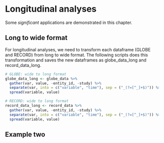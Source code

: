 # Longitudinal analyses {#longitudinal}

Some _significant_ applications are demonstrated in this chapter.

## Long to wide format
For longitudinal analyses, we need to transform each dataframe (GLOBE and RECORD) from long to wide format. The following scripts does this transformation and saves the new dataframes as globe_data_long and record_data_long.
```r
# GLOBE: wide to long format
globe_data_long <- globe_data %>%
  gather(var, value, -entity_id, -study) %>%
  separate(var, into = c("variable", "time"), sep = ("_(?=[^_]+$)")) %>%
  spread(variable, value)

# RECORD: wide to long format
record_data_long <- record_data %>%
  gather(var, value, -entity_id, -study) %>%
  separate(var, into = c("variable", "time"), sep = ("_(?=[^_]+$)")) %>%
  spread(variable, value)
```

## Example two
